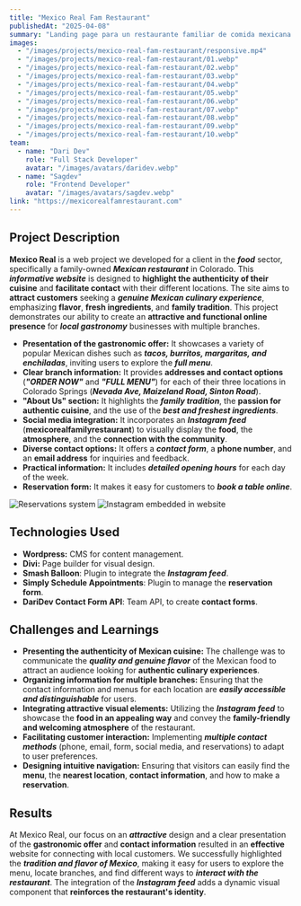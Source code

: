 ```yaml
---
title: "Mexico Real Fam Restaurant"
publishedAt: "2025-04-08"
summary: "Landing page para un restaurante familiar de comida mexicana en Colorado, destacando su autenticidad y facilitando el contacto con sus sucursales."
images:
  - "/images/projects/mexico-real-fam-restaurant/responsive.mp4"
  - "/images/projects/mexico-real-fam-restaurant/01.webp"
  - "/images/projects/mexico-real-fam-restaurant/02.webp"
  - "/images/projects/mexico-real-fam-restaurant/03.webp"
  - "/images/projects/mexico-real-fam-restaurant/04.webp"
  - "/images/projects/mexico-real-fam-restaurant/05.webp"
  - "/images/projects/mexico-real-fam-restaurant/06.webp"
  - "/images/projects/mexico-real-fam-restaurant/07.webp"
  - "/images/projects/mexico-real-fam-restaurant/08.webp"
  - "/images/projects/mexico-real-fam-restaurant/09.webp"
  - "/images/projects/mexico-real-fam-restaurant/10.webp"
team:
  - name: "Dari Dev"
    role: "Full Stack Developer"
    avatar: "/images/avatars/daridev.webp"
  - name: "Sagdev"
    role: "Frontend Developer"
    avatar: "/images/avatars/sagdev.webp"
link: "https://mexicorealfamrestaurant.com"
---
```


## Project Description

**Mexico Real** is a web project we developed for a client in the **_food_** sector, specifically a family-owned **_Mexican restaurant_** in Colorado. This **_informative website_** is designed to **highlight the authenticity of their cuisine** and **facilitate contact** with their different locations. The site aims to **attract customers** seeking a **_genuine Mexican culinary experience_**, emphasizing **flavor**, **fresh ingredients**, and **family tradition**. This project demonstrates our ability to create an **attractive and functional online presence** for **_local gastronomy_** businesses with multiple branches.

- **Presentation of the gastronomic offer:** It showcases a variety of popular Mexican dishes such as **_tacos, burritos, margaritas, and enchiladas_**, inviting users to explore the **_full menu_**.
- **Clear branch information:** It provides **addresses and contact options** (**_"ORDER NOW"_** and **_"FULL MENU"_**) for each of their three locations in Colorado Springs (**_Nevada Ave, Maizeland Road, Sinton Road_**).
- **"About Us" section:** It highlights the **_family tradition_**, the **passion for authentic cuisine**, and the use of the **_best and freshest ingredients_**.
- **Social media integration:** It incorporates an **_Instagram feed_** (**mexicorealfamilyrestaurant**) to visually display the **food**, the **atmosphere**, and the **connection with the community**.
- **Diverse contact options:** It offers a **_contact form_**, a **phone number**, and an **email address** for inquiries and feedback.
- **Practical information:** It includes **_detailed opening hours_** for each day of the week.
- **Reservation form:** It makes it easy for customers to **_book a table online_**.

![Reservations system](/images/projects/mexico-real-fam-restaurant/03.webp)
![Instagram embedded in website](/images/projects/mexico-real-fam-restaurant/05.webp)

## Technologies Used

- **Wordpress:** CMS for content management.
- **Divi:** Page builder for visual design.
- **Smash Balloon**: Plugin to integrate the **_Instagram feed_**.
- **Simply Schedule Appointments**: Plugin to manage the **reservation form**.
- **DariDev Contact Form API**: Team API, to create **contact forms**.

## Challenges and Learnings

- **Presenting the authenticity of Mexican cuisine:** The challenge was to communicate the **_quality and genuine flavor_** of the Mexican food to attract an audience looking for **authentic culinary experiences**.
- **Organizing information for multiple branches:** Ensuring that the contact information and menus for each location are **_easily accessible and distinguishable_** for users.
- **Integrating attractive visual elements:** Utilizing the **_Instagram feed_** to showcase the **food in an appealing way** and convey the **family-friendly and welcoming atmosphere** of the restaurant.
- **Facilitating customer interaction:** Implementing **_multiple contact methods_** (phone, email, form, social media, and reservations) to adapt to user preferences.
- **Designing intuitive navigation:** Ensuring that visitors can easily find the **menu**, the **nearest location**, **contact information**, and how to make a **reservation**.

## Results

At Mexico Real, our focus on an **_attractive_** design and a clear presentation of the **gastronomic offer** and **contact information** resulted in an **effective** website for connecting with local customers. We successfully highlighted the **_tradition and flavor of Mexico_**, making it easy for users to explore the menu, locate branches, and find different ways to **_interact with the restaurant_**. The integration of the **_Instagram feed_** adds a dynamic visual component that **reinforces the restaurant's identity**.
